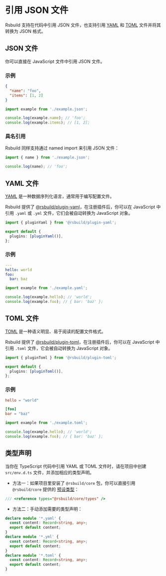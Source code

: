 # 引用 JSON 文件

Rsbuild 支持在代码中引用 JSON 文件，也支持引用 [YAML](https://yaml.org/) 和 [TOML](https://toml.io/en/) 文件并将其转换为 JSON 格式。

## JSON 文件

你可以直接在 JavaScript 文件中引用 JSON 文件。

### 示例

```json title="example.json"
{
  "name": "foo",
  "items": [1, 2]
}
```

```js title="index.js"
import example from './example.json';

console.log(example.name); // 'foo';
console.log(example.items); // [1, 2];
```

### 具名引用

Rsbuild 同样支持通过 named import 来引用 JSON 文件：

```js
import { name } from './example.json';

console.log(name); // 'foo';
```

## YAML 文件

[YAML](https://yaml.org/) 是一种数据序列化语言，通常用于编写配置文件。

Rsbuild 提供了 [@rsbuild/plugin-yaml](https://github.com/rspack-contrib/rsbuild-plugin-yaml)，在注册插件后，你可以在 JavaScript 中引用 `.yaml` 或 `.yml` 文件，它们会被自动转换为 JavaScript 对象。

```ts title="rsbuild.config.ts"
import { pluginYaml } from '@rsbuild/plugin-yaml';

export default {
  plugins: [pluginYaml()],
};
```

### 示例

```yaml title="example.yaml"
---
hello: world
foo:
  bar: baz
```

```js
import example from './example.yaml';

console.log(example.hello); // 'world';
console.log(example.foo); // { bar: 'baz' };
```

## TOML 文件

[TOML](https://toml.io/) 是一种语义明显、易于阅读的配置文件格式。

Rsbuild 提供了 [@rsbuild/plugin-toml](https://github.com/rspack-contrib/rsbuild-plugin-toml)，在注册插件后，你可以在 JavaScript 中引用 `.toml` 文件，它会被自动转换为 JavaScript 对象。

```ts title="rsbuild.config.ts"
import { pluginToml } from '@rsbuild/plugin-toml';

export default {
  plugins: [pluginToml()],
};
```

### 示例

```toml title="example.toml"
hello = "world"

[foo]
bar = "baz"
```

```js
import example from './example.toml';

console.log(example.hello); // 'world';
console.log(example.foo); // { bar: 'baz' };
```

## 类型声明

当你在 TypeScript 代码中引用 YAML 或 TOML 文件时，请在项目中创建 `src/env.d.ts` 文件，并添加相应的类型声明。

- 方法一：如果项目里安装了 `@rsbuild/core` 包，你可以直接引用 `@rsbuild/core` 提供的 [预设类型](/guide/basic/typescript#预设类型)：

```ts title="src/env.d.ts"
/// <reference types="@rsbuild/core/types" />
```

- 方法二：手动添加需要的类型声明：

```ts title="src/env.d.ts"
declare module '*.yaml' {
  const content: Record<string, any>;
  export default content;
}
declare module '*.yml' {
  const content: Record<string, any>;
  export default content;
}
declare module '*.toml' {
  const content: Record<string, any>;
  export default content;
}
```
